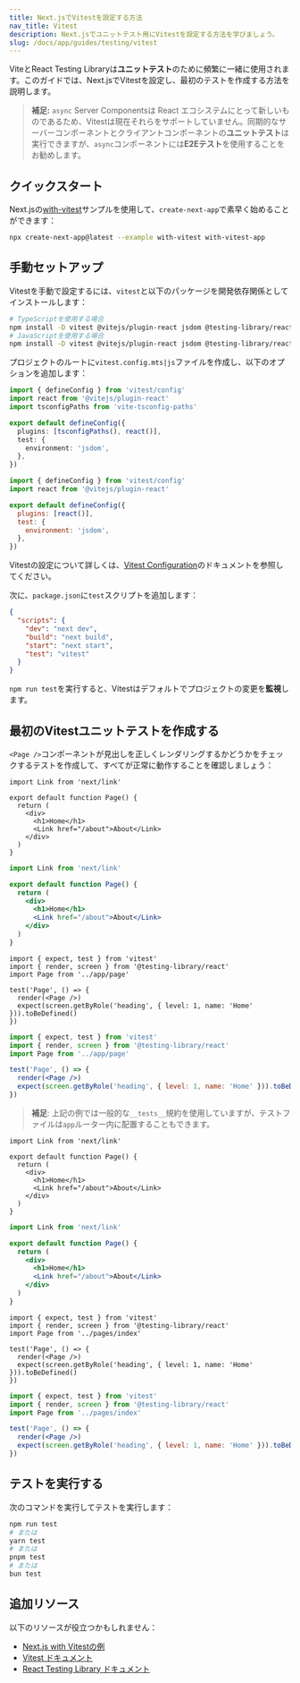 ```yaml
---
title: Next.jsでVitestを設定する方法
nav_title: Vitest
description: Next.jsでユニットテスト用にVitestを設定する方法を学びましょう。
slug: /docs/app/guides/testing/vitest
---
```


ViteとReact Testing Libraryは**ユニットテスト**のために頻繁に一緒に使用されます。このガイドでは、Next.jsでVitestを設定し、最初のテストを作成する方法を説明します。

> **補足:** `async` Server Componentsは React エコシステムにとって新しいものであるため、Vitestは現在それらをサポートしていません。同期的なサーバーコンポーネントとクライアントコンポーネントの**ユニットテスト**は実行できますが、`async`コンポーネントには**E2Eテスト**を使用することをお勧めします。

## クイックスタート

Next.jsの[with-vitest](https://github.com/vercel/next.js/tree/canary/examples/with-vitest)サンプルを使用して、`create-next-app`で素早く始めることができます：

```bash filename="Terminal"
npx create-next-app@latest --example with-vitest with-vitest-app
```

## 手動セットアップ

Vitestを手動で設定するには、`vitest`と以下のパッケージを開発依存関係としてインストールします：

```bash filename="Terminal"
# TypeScriptを使用する場合
npm install -D vitest @vitejs/plugin-react jsdom @testing-library/react @testing-library/dom vite-tsconfig-paths
# JavaScriptを使用する場合
npm install -D vitest @vitejs/plugin-react jsdom @testing-library/react @testing-library/dom
```

プロジェクトのルートに`vitest.config.mts|js`ファイルを作成し、以下のオプションを追加します：

```ts filename="vitest.config.mts" switcher
import { defineConfig } from 'vitest/config'
import react from '@vitejs/plugin-react'
import tsconfigPaths from 'vite-tsconfig-paths'

export default defineConfig({
  plugins: [tsconfigPaths(), react()],
  test: {
    environment: 'jsdom',
  },
})
```

```js filename="vitest.config.js" switcher
import { defineConfig } from 'vitest/config'
import react from '@vitejs/plugin-react'

export default defineConfig({
  plugins: [react()],
  test: {
    environment: 'jsdom',
  },
})
```

Vitestの設定について詳しくは、[Vitest Configuration](https://vitest.dev/config/#configuration)のドキュメントを参照してください。

次に、`package.json`に`test`スクリプトを追加します：

```json filename="package.json"
{
  "scripts": {
    "dev": "next dev",
    "build": "next build",
    "start": "next start",
    "test": "vitest"
  }
}
```

`npm run test`を実行すると、Vitestはデフォルトでプロジェクトの変更を**監視**します。

## 最初のVitestユニットテストを作成する

`<Page />`コンポーネントが見出しを正しくレンダリングするかどうかをチェックするテストを作成して、すべてが正常に動作することを確認しましょう：

<AppOnly>

```tsx filename="app/page.tsx" switcher
import Link from 'next/link'

export default function Page() {
  return (
    <div>
      <h1>Home</h1>
      <Link href="/about">About</Link>
    </div>
  )
}
```

```jsx filename="app/page.jsx" switcher
import Link from 'next/link'

export default function Page() {
  return (
    <div>
      <h1>Home</h1>
      <Link href="/about">About</Link>
    </div>
  )
}
```

```tsx filename="__tests__/page.test.tsx" switcher
import { expect, test } from 'vitest'
import { render, screen } from '@testing-library/react'
import Page from '../app/page'

test('Page', () => {
  render(<Page />)
  expect(screen.getByRole('heading', { level: 1, name: 'Home' })).toBeDefined()
})
```

```jsx filename="__tests__/page.test.jsx" switcher
import { expect, test } from 'vitest'
import { render, screen } from '@testing-library/react'
import Page from '../app/page'

test('Page', () => {
  render(<Page />)
  expect(screen.getByRole('heading', { level: 1, name: 'Home' })).toBeDefined()
})
```

> **補足**: 上記の例では一般的な`__tests__`規約を使用していますが、テストファイルは`app`ルーター内に配置することもできます。

</AppOnly>

<PagesOnly>

```tsx filename="pages/index.tsx" switcher
import Link from 'next/link'

export default function Page() {
  return (
    <div>
      <h1>Home</h1>
      <Link href="/about">About</Link>
    </div>
  )
}
```

```jsx filename="pages/index.jsx" switcher
import Link from 'next/link'

export default function Page() {
  return (
    <div>
      <h1>Home</h1>
      <Link href="/about">About</Link>
    </div>
  )
}
```

```tsx filename="__tests__/index.test.tsx" switcher
import { expect, test } from 'vitest'
import { render, screen } from '@testing-library/react'
import Page from '../pages/index'

test('Page', () => {
  render(<Page />)
  expect(screen.getByRole('heading', { level: 1, name: 'Home' })).toBeDefined()
})
```

```jsx filename="__tests__/index.test.jsx" switcher
import { expect, test } from 'vitest'
import { render, screen } from '@testing-library/react'
import Page from '../pages/index'

test('Page', () => {
  render(<Page />)
  expect(screen.getByRole('heading', { level: 1, name: 'Home' })).toBeDefined()
})
```

</PagesOnly>

## テストを実行する

次のコマンドを実行してテストを実行します：

```bash filename="Terminal"
npm run test
# または
yarn test
# または
pnpm test
# または
bun test
```

## 追加リソース

以下のリソースが役立つかもしれません：

- [Next.js with Vitestの例](https://github.com/vercel/next.js/tree/canary/examples/with-vitest)
- [Vitest ドキュメント](https://vitest.dev/guide/)
- [React Testing Library ドキュメント](https://testing-library.com/docs/react-testing-library/intro/)
